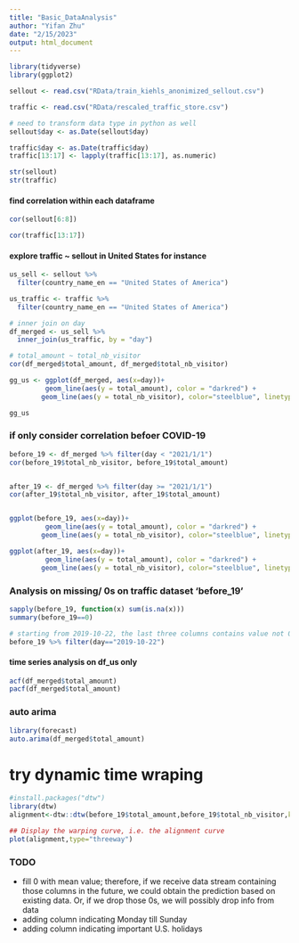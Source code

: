```yaml
---
title: "Basic_DataAnalysis"
author: "Yifan Zhu"
date: "2/15/2023"
output: html_document
---
```


```r
library(tidyverse)
library(ggplot2)
```


```r
sellout <- read.csv("RData/train_kiehls_anonimized_sellout.csv")

traffic <- read.csv("RData/rescaled_traffic_store.csv")

# need to transform data type in python as well
sellout$day <- as.Date(sellout$day)

traffic$day <- as.Date(traffic$day)
traffic[13:17] <- lapply(traffic[13:17], as.numeric)

str(sellout)
str(traffic)
```

#### find correlation within each dataframe
```r
cor(sellout[6:8])

cor(traffic[13:17])
```


#### explore traffic ~ sellout in United States for instance
```r
us_sell <- sellout %>%
  filter(country_name_en == "United States of America")

us_traffic <- traffic %>%
  filter(country_name_en == "United States of America")

# inner join on day 
df_merged <- us_sell %>%
  inner_join(us_traffic, by = "day")

# total_amount ~ total_nb_visitor
cor(df_merged$total_amount, df_merged$total_nb_visitor)
```


```r
gg_us <- ggplot(df_merged, aes(x=day))+ 
         geom_line(aes(y = total_amount), color = "darkred") + 
        geom_line(aes(y = total_nb_visitor), color="steelblue", linetype="twodash")

gg_us
```


### if only consider correlation befoer COVID-19
```r
before_19 <- df_merged %>% filter(day < "2021/1/1")
cor(before_19$total_nb_visitor, before_19$total_amount)


after_19 <- df_merged %>% filter(day >= "2021/1/1")
cor(after_19$total_nb_visitor, after_19$total_amount)


ggplot(before_19, aes(x=day))+ 
         geom_line(aes(y = total_amount), color = "darkred") + 
        geom_line(aes(y = total_nb_visitor), color="steelblue", linetype="twodash")

ggplot(after_19, aes(x=day))+ 
         geom_line(aes(y = total_amount), color = "darkred") + 
        geom_line(aes(y = total_nb_visitor), color="steelblue", linetype="twodash")
```

### Analysis on missing/ 0s on traffic dataset 'before_19'
```r
sapply(before_19, function(x) sum(is.na(x)))
summary(before_19==0)

# starting from 2019-10-22, the last three columns contains value not 0
before_19 %>% filter(day=="2019-10-22")
```



#### time series analysis on df_us only 
```r
acf(df_merged$total_amount)
pacf(df_merged$total_amount)
```

### auto arima
```r
library(forecast)
auto.arima(df_merged$total_amount)
```



# try dynamic time wraping
```r
#install.packages("dtw")
library(dtw)
alignment<-dtw::dtw(before_19$total_amount,before_19$total_nb_visitor,keep=TRUE);

## Display the warping curve, i.e. the alignment curve
plot(alignment,type="threeway")

```


### TODO
- fill 0 with mean value; therefore, if we receive data stream containing those columns in the future, we could obtain the prediction based on existing data. Or, if we drop those 0s, we will possibly drop info from data
- adding column indicating Monday till Sunday
- adding column indicating important U.S. holidays




